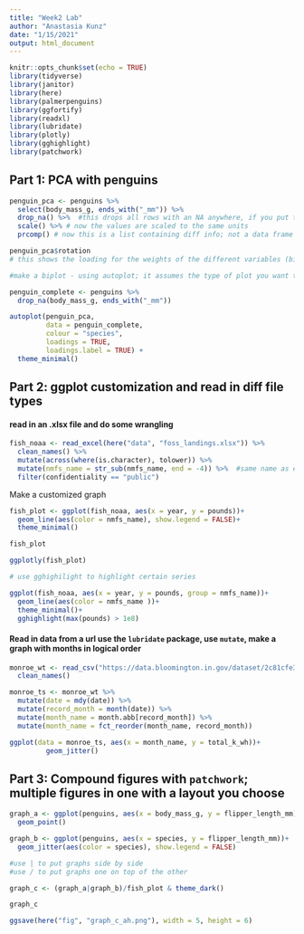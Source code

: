 ```yaml
---
title: "Week2 Lab"
author: "Anastasia Kunz"
date: "1/15/2021"
output: html_document
---
```


```r
knitr::opts_chunk$set(echo = TRUE)
library(tidyverse)
library(janitor)
library(here)
library(palmerpenguins)
library(ggfortify)
library(readxl)
library(lubridate)
library(plotly)
library(gghighlight)
library(patchwork)


```

## Part 1: PCA with penguins

```r
penguin_pca <- penguins %>% 
  select(body_mass_g, ends_with("_mm")) %>% 
  drop_na() %>%  #this drops all rows with an NA anywhere, if you put the var inbetween the () drops for that var  
  scale() %>% # now the values are scaled to the same units 
  prcomp() # now this is a list containing diff info; not a data frame anymore

penguin_pca$rotation
# this shows the loading for the weights of the different variables (biplot similar)

#make a biplot - using autoplot; it assumes the type of plot you want to make (need ggfortify for this)

penguin_complete <- penguins %>% 
  drop_na(body_mass_g, ends_with("_mm"))

autoplot(penguin_pca,
         data = penguin_complete, 
         colour = "species",
         loadings = TRUE,
         loadings.label = TRUE) +
  theme_minimal()


```

## Part 2: ggplot customization and read in diff file types

#### read in an .xlsx file and do some wrangling

```r
fish_noaa <- read_excel(here("data", "foss_landings.xlsx")) %>% 
  clean_names() %>% 
  mutate(across(where(is.character), tolower)) %>% 
  mutate(nmfs_name = str_sub(nmfs_name, end = -4)) %>%  #same name as existing column replaces it
  filter(confidentiality == "public")
```


Make a customized graph

```r
fish_plot <- ggplot(fish_noaa, aes(x = year, y = pounds))+
  geom_line(aes(color = nmfs_name), show.legend = FALSE)+
  theme_minimal()

fish_plot

ggplotly(fish_plot)

# use gghighilight to highlight certain series

ggplot(fish_noaa, aes(x = year, y = pounds, group = nmfs_name))+
  geom_line(aes(color = nmfs_name ))+
  theme_minimal()+
  gghighlight(max(pounds) > 1e8)
```

#### Read in data from a url use the `lubridate` package, use `mutate`, make a graph with months in logical order


```r
monroe_wt <- read_csv("https://data.bloomington.in.gov/dataset/2c81cfe3-62c2-46ed-8fcf-83c1880301d1/resource/13c8f7aa-af51-4008-80a9-56415c7c931e/download/mwtpdailyelectricitybclear.csv") %>% 
  clean_names()
```

```r
monroe_ts <- monroe_wt %>% 
  mutate(date = mdy(date)) %>% 
  mutate(record_month = month(date)) %>% 
  mutate(month_name = month.abb[record_month]) %>% 
  mutate(month_name = fct_reorder(month_name, record_month))

ggplot(data = monroe_ts, aes(x = month_name, y = total_k_wh))+
         geom_jitter()
```


## Part 3: Compound figures with `patchwork`; multiple figures in one with a layout you choose


```r
graph_a <- ggplot(penguins, aes(x = body_mass_g, y = flipper_length_mm))+
  geom_point()

graph_b <- ggplot(penguins, aes(x = species, y = flipper_length_mm))+
  geom_jitter(aes(color = species), show.legend = FALSE)

#use | to put graphs side by side 
#use / to put graphs one on top of the other

graph_c <- (graph_a|graph_b)/fish_plot & theme_dark()

graph_c

ggsave(here("fig", "graph_c_ah.png"), width = 5, height = 6)
```










